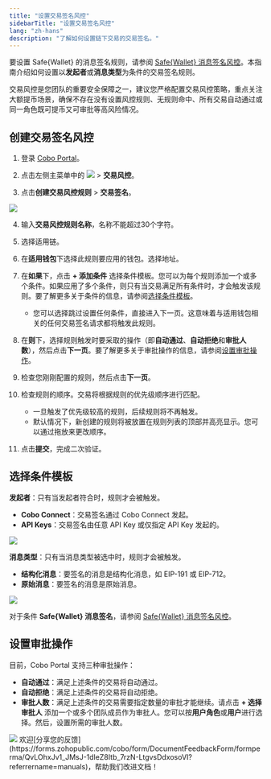 ```yaml
---
title: "设置交易签名风控"
sidebarTitle: "设置交易签名风控"
lang: "zh-hans"
description: "了解如何设置链下交易的交易签名。"
---
```


<Note>要设置 Safe&#123;Wallet&#125; 的消息签名规则，请参阅 [Safe&#123;Wallet&#125; 消息签名风控](/cn/portal/risk-controls/safe-risk-controls)。本指南介绍如何设置以**发起者**或**消息类型**为条件的交易签名规则。</Note>

<Note>交易风控是您团队的重要安全保障之一，建议您严格配置交易风控策略，重点关注大额提币场景，确保不存在没有设置风控规则、无规则命中、所有交易自动通过或同一角色既可提币又可审批等高风险情况。</Note>

## 创建交易签名风控
1. 登录 [Cobo Portal](https://portal.cobo.com/login)。

2. 点击左侧主菜单中的 <img src="/cn/images/common/wallets_icon_cn.svg" className="icon"/> > **交易风控**。

3. 点击**创建交易风控规则** > **交易签名**。

<img src="/cn/images/risk-controls/create_policy.png" className="screenshot_full_screen"/>

4. 输入**交易风控规则名称**，名称不能超过30个字符。

5. 选择适用链。

6. 在**适用钱包**下选择此规则要应用的钱包。选择地址。

7. 在**如果**下，点击 **+ 添加条件** 选择条件模板。您可以为每个规则添加一个或多个条件。如果应用了多个条件，则只有当交易满足所有条件时，才会触发该规则。要了解更多关于条件的信息，请参阅[选择条件模板](/cn/portal/risk-controls/off-chain-tx-set-message-signing#select-condition-template)。
   - 您可以选择跳过设置任何条件，直接进入下一页。这意味着与适用钱包相关的任何交易签名请求都将触发此规则。

8. 在**则**下，选择规则触发时要采取的操作（即**自动通过**、**自动拒绝**和**审批人数**），然后点击**下一页**。要了解更多关于审批操作的信息，请参阅[设置审批操作](/cn/portal/risk-controls/off-chain-tx-set-message-signing#set-approval-action)。

9. 检查您刚刚配置的规则，然后点击**下一页**。

10. 检查规则的顺序。交易将根据规则的优先级顺序进行匹配。
    - 一旦触发了优先级较高的规则，后续规则将不再触发。
    - 默认情况下，新创建的规则将被放置在规则列表的顶部并高亮显示。您可以通过拖放来更改顺序。

11. 点击**提交**，完成二次验证。

## 选择条件模板 <a id="select-condition-template"></a>

**发起者**：只有当发起者符合时，规则才会被触发。
- **Cobo Connect**：交易签名通过 Cobo Connect 发起。
- **API Keys**：交易签名由任意 API Key 或仅指定 API Key 发起的。
<img src="/cn/images/risk-controls/message-signing-initiators.png" className="screenshot_full_screen"/>

**消息类型**：只有当消息类型被选中时，规则才会被触发。
- **结构化消息**：要签名的消息是结构化消息，如 EIP-191 或 EIP-712。
- **原始消息**：要签名的消息是原始消息。
<img src="/cn/images/risk-controls/message-type.png" className="screenshot_full_screen"/>

<Info>对于条件 **Safe&#123;Wallet&#125; 消息签名**，请参阅 [Safe&#123;Wallet&#125; 消息签名风控](/cn/portal/risk-controls/safe-risk-controls)。</Info>

## 设置审批操作 <a id="set-approval-action"></a>
目前，Cobo Portal 支持三种审批操作：
- **自动通过**：满足上述条件的交易将自动通过。
- **自动拒绝**：满足上述条件的交易将自动拒绝。
- **审批人数**：满足上述条件的交易需要指定数量的审批才能继续。请点击 **+ 选择审批人** 添加一个或多个团队成员作为审批人。您可以按**用户角色**或**用户**进行选择。然后，设置所需的审批人数。

<img src="/cn/images/risk-controls/approval-action.png" className="screenshot_full_screen"/>
<Tip>欢迎[分享您的反馈](https://forms.zohopublic.com/cobo/form/DocumentFeedbackForm/formperma/QvLOhxJv1_JMsJ-1dleZ8Itb_7rzN-LtgvsDdxosoVI?referrername=manuals)，帮助我们改进文档！</Tip>
